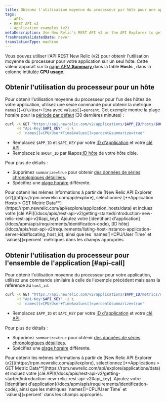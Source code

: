 ```yaml
---
title: Obtenez l'utilisation moyenne du processeur par hôte pour une application
tags:
  - APIs
  - REST API v2
  - Application examples (v2)
metaDescription: Use New Relic's REST API v2 or the API Explorer to get average CPU usage per by host.
freshnessValidatedDate: never
translationType: machine
---
```


Vous pouvez utiliser l&apos;API REST New Relic (v2) pour obtenir l&apos;utilisation moyenne du processeur pour votre application sur un seul hôte. Cette valeur apparaît sur la [page APM <DNT>**Summary**</DNT> ](/docs/apm/applications-menu/monitoring/apm-overview-page)dans la table <DNT>**Hosts**</DNT> , dans la colonne intitulée <DNT>**CPU usage**</DNT>.

## Obtenir l&apos;utilisation du processeur pour un hôte

Pour obtenir l&apos;utilisation moyenne du processeur pour l&apos;un des hôtes de votre application, utilisez une seule commande pour obtenir la métrique `names[]=CPU/User+Time` avec `values[]=percent`. Cet exemple montre la plage horaire pour la [période par défaut](/docs/apis/rest-api-v2/requirements/specifying-time-range-v2) (30 dernières minutes) :

```bash
curl -X GET "https://api.newrelic.com/v2/applications/$APP_ID/hosts/$HOST_ID/metrics/data.json" \
     -H "Api-Key:$API_KEY" -i \
     -d 'names[]=CPU/User+Time&values[]=percent&summarize=true'
```

* Remplacez `$APP_ID` et `$API_KEY` par votre [ID d&apos;application](/docs/apm/apis/requirements/identification-code) et votre [clé API](/docs/apis/rest-api-v2/getting-started/introduction-new-relic-rest-api-v2#api_key).
* Remplacez le `$HOST_ID` par l&amp;apos;[ID hôte](/docs/apis/rest-api-v2/requirements/listing-host-instance-application-server-ids#locating_host_id) de votre hôte cible.

Pour plus de détails :

* Supprimez `summarize=true` pour obtenir [des données de séries chronologiques détaillées.](/docs/apis/rest-api-v2/requirements/calculating-average-metric-values-summarize)
* Spécifiez une [plage horaire](/docs/apis/rest-api-v2/requirements/specifying-time-range-v2) différente.

<Callout variant="tip">
  Pour obtenir les mêmes informations à partir de [New Relic API Explorer (v2)](https://rpm.newrelic.com/api/explore), sélectionnez [<DNT>**Application Hosts &gt; GET Metric Data**</DNT>](https://rpm.newrelic.com/api/explore/application_hosts/data) et incluez votre [clé API](/docs/apis/rest-api-v2/getting-started/introduction-new-relic-rest-api-v2#api_key). Ajoutez votre [identifiant d&apos;application](/docs/apm/apis/requirements/identification-code), [ID hôte](/docs/apis/rest-api-v2/requirements/listing-host-instance-application-server-ids#locating_host_id), ainsi que les `names[]=CPU/User Time` et `values[]=percent` métriques dans les champs appropriés.
</Callout>

## Obtenir l&apos;utilisation du processeur pour l&apos;ensemble de l&apos;application [#api-call]

Pour obtenir l&apos;utilisation moyenne du processeur pour votre application, utilisez une commande similaire à celle de l&apos;exemple précédent mais sans la référence au `host_id`:

```bash
curl -X GET "https://api.newrelic.com/v2/applications/$APP_ID/metrics/data.json" \
     -H "Api-Key:$API_KEY" -i \
     -d 'names[]=CPU/User+Time&values[]=percent&summarize=true'
```

* Remplacez `$APP_ID` et `$API_KEY` par votre [ID d&apos;application](/docs/apm/apis/requirements/identification-code) et votre [clé API](/docs/apis/rest-api-v2/getting-started/introduction-new-relic-rest-api-v2#api_key).

Pour plus de détails :

* Supprimez `summarize=true` pour obtenir [des données de séries chronologiques détaillées.](/docs/apis/rest-api-v2/requirements/calculating-average-metric-values-summarize)
* Spécifiez une [plage horaire](/docs/apis/rest-api-v2/requirements/specifying-time-range-v2) différente.

<Callout variant="tip">
  Pour obtenir les mêmes informations à partir de [New Relic API Explorer (v2)](https://rpm.newrelic.com/api/explore), sélectionnez [<DNT>**Applications &gt; GET Metric Data**</DNT>](https://rpm.newrelic.com/api/explore/applications/data) et incluez votre [clé API](/docs/apis/rest-api-v2/getting-started/introduction-new-relic-rest-api-v2#api_key). Ajoutez votre [identifiant d&apos;application](/docs/apm/apis/requirements/identification-code), ainsi que les métriques `names[]=CPU/User Time` et `values[]=percent` dans les champs appropriés.
</Callout>